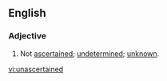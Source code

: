 ==English==
===Adjective===
{{en-adj}}
# Not [[ascertained]]; [[undetermined]]; [[unknown]].

[[vi:unascertained]]